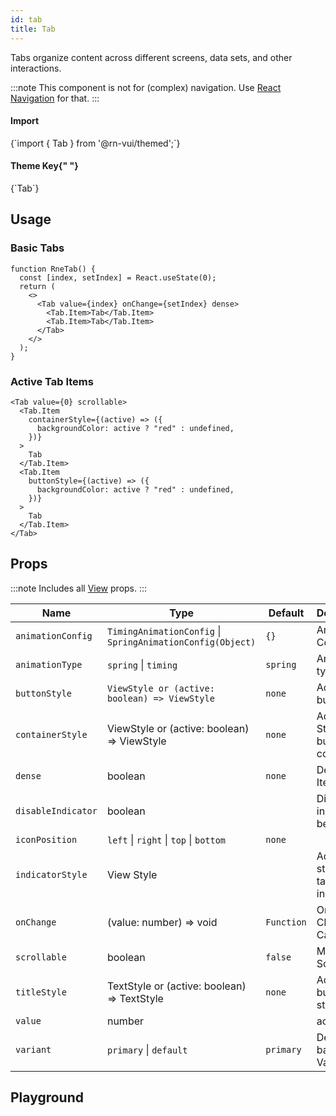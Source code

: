 ```yaml
---
id: tab
title: Tab
---
```



<IconsStyle />

Tabs organize content across different screens, data sets, and other interactions.

:::note
This component is not for (complex) navigation. Use [React Navigation](https://reactnavigation.org) for that.
:::

<div class="row inline-flex-center">
  <div class="col col--3">
    <h4>Import</h4>
  </div>
  <div class="col col--9">
    <CodeBlock>{`import { Tab } from '@rn-vui/themed';`}</CodeBlock>
  </div>
  <div class="col col--3">
    <h4>
      Theme Key{" "}
      <a href="../customizing#using-themeprovider">
        <BiInfoCircle />
      </a>
    </h4>
  </div>
  <div class="col col--9">
    <CodeBlock>{`Tab`}</CodeBlock>
  </div>
</div>

## Usage

### Basic Tabs

```tsx live
function RneTab() {
  const [index, setIndex] = React.useState(0);
  return (
    <>
      <Tab value={index} onChange={setIndex} dense>
        <Tab.Item>Tab</Tab.Item>
        <Tab.Item>Tab</Tab.Item>
      </Tab>
    </>
  );
}
```

### Active Tab Items

```tsx live
<Tab value={0} scrollable>
  <Tab.Item
    containerStyle={(active) => ({
      backgroundColor: active ? "red" : undefined,
    })}
  >
    Tab
  </Tab.Item>
  <Tab.Item
    buttonStyle={(active) => ({
      backgroundColor: active ? "red" : undefined,
    })}
  >
    Tab
  </Tab.Item>
</Tab>
```

<Usage />

## Props

:::note
Includes all [View](https://reactnative.dev/docs/view#props) props.
:::

<div class='table-responsive'>

| Name               | Type                                                       | Default    | Description                              |
| ------------------ | ---------------------------------------------------------- | ---------- | ---------------------------------------- |
| `animationConfig`  | `TimingAnimationConfig` \| `SpringAnimationConfig(Object)` | `{}`       | Animation Config                         |
| `animationType`    | `spring` \| `timing`                                       | `spring`   | Animation type                           |
| `buttonStyle`      | `ViewStyle or (active: boolean) => ViewStyle`              | `none`     | Additional button style                  |
| `containerStyle`   | ViewStyle or (active: boolean) => ViewStyle                | `none`     | Additional Styling for button container. |
| `dense`            | boolean                                                    | `none`     | Dense Tab Item                           |
| `disableIndicator` | boolean                                                    |            | Disable the indicator below.             |
| `iconPosition`     | `left` \| `right` \| `top` \| `bottom`                     | `none`     |                                          |
| `indicatorStyle`   | View Style                                                 |            | Additional styling for tab indicator.    |
| `onChange`         | (value: number) => void                                    | `Function` | On Index Change Callback.                |
| `scrollable`       | boolean                                                    | `false`    | Makes Tab Scrolling                      |
| `titleStyle`       | TextStyle or (active: boolean) => TextStyle                | `none`     | Additional button title style            |
| `value`            | number                                                     |            | active index                             |
| `variant`          | `primary` \| `default`                                     | `primary`  | Define the background Variant.           |

</div>

## Playground

<Play />
